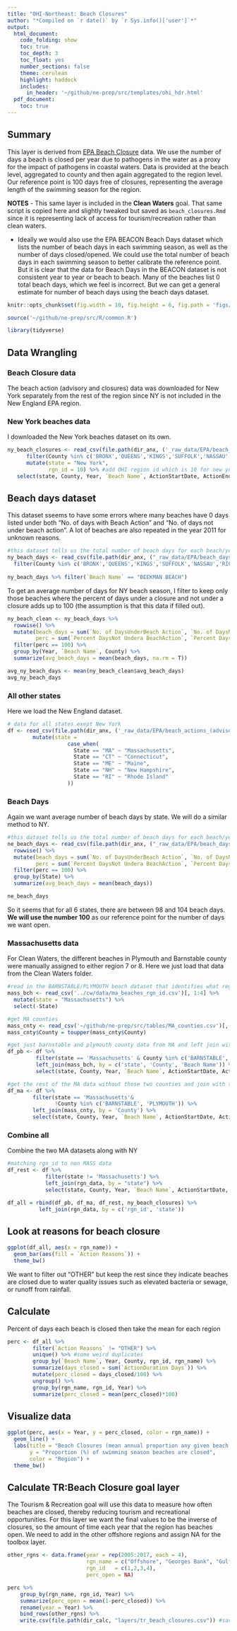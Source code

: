 ```yaml
---
title: "OHI-Northeast: Beach Closures"
author: "*Compiled on `r date()` by `r Sys.info()['user']`*"
output: 
  html_document:
    code_folding: show
    toc: true
    toc_depth: 3
    toc_float: yes
    number_sections: false
    theme: cerulean
    highlight: haddock
    includes: 
      in_header: '~/github/ne-prep/src/templates/ohi_hdr.html'
  pdf_document:
    toc: true
---
```


## Summary

This layer is derived from [EPA Beach Closure](https://watersgeo.epa.gov/beacon2/) data. We use the number of days a beach is closed per year due to pathogens in the water as a proxy for the impact of pathogens in coastal waters. Data is provided at the beach level, aggregated to county and then again aggregated to the region level. Our reference point is 100 days free of closures, representing the average length of the swimming season for the region.


**NOTES**
- This same layer is included in the **Clean Waters** goal. That same script is copied here and slightly tweaked but saved as `beach_closures.Rmd` since it is representing lack of access for tourism/recreation rather than clean waters.

- Ideally we would also use the EPA BEACON Beach Days dataset which lists the number of beach days in each swimming season, as well as the number of days closed/opened. We could use the total number of beach days in each swimming season to better calibrate the reference point. But it is clear that the data for Beach Days in the BEACON dataset is not consistent year to year or beach to beach. Many of the beaches list 0 total beach days, which we feel is incorrect. But we can get a general estimate for number of beach days using the beach days dataset.

```r
knitr::opts_chunk$set(fig.width = 10, fig.height = 6, fig.path = 'figs/', message = FALSE, warning = FALSE)

source('~/github/ne-prep/src/R/common.R')

library(tidyverse)
```

## Data Wrangling

### Beach Closure data

The beach action (advisory and closures) data was downloaded for New York separately from the rest of the region since NY is not included in the New England EPA region. 

### New York beaches data

I downloaded the New York beaches dataset on its own.

```r
ny_beach_closures <- read_csv(file.path(dir_anx, ('_raw_data/EPA/beach_actions_(advisories_and_closures)_NY.csv'))) %>%
      filter(County %in% c('BRONX','QUEENS','KINGS','SUFFOLK','NASSAU','RICHMOND','WESTCHESTER')) %>% #ocean counties
      mutate(state = "New York",
             rgn_id = 10) %>% #add OHI region id which is 10 for new york
   select(state, County, Year, `Beach Name`, ActionStartDate, ActionEndDate, `ActionDuration Days`, rgn_id, `Action Reasons`)
```

## Beach days dataset

This dataset sseems to have some errors where many beaches have 0 days listed under both "No. of days with Beach Action" and "No. of days not under beach action". A lot of beaches are also repeated in the year 2011 for unknown reasons.

```r
#this dataset tells us the total number of beach days for each beach/year
ny_beach_days <- read_csv(file.path(dir_anx, ("_raw_data/EPA/beach_days_ny.csv"))) %>%
  filter(County %in% c('BRONX','QUEENS','KINGS','SUFFOLK','NASSAU','RICHMOND','WESTCHESTER')) #ocean counties
  
ny_beach_days %>% filter(`Beach Name` == "BEEKMAN BEACH")  
```


To get an average number of days for NY beach season, I filter to keep only those beaches where the percent of days under a closure and not under a closure adds up to 100 (the assumption is that this data if filled out).

```r
ny_beach_clean <- ny_beach_days %>%
  rowwise() %>%
  mutate(beach_days = sum(`No. of DaysUnderBeach Action`, `No. of DaysNot UnderBeach Action`),
         perc = sum(`Percent DaysNot Undera BeachAction`, `Percent DaysUndera BeachAction`)) %>%
  filter(perc == 100) %>%
  group_by(Year, `Beach Name`, County) %>%
  summarize(avg_beach_days = mean(beach_days, na.rm = T))

avg_ny_beach_days <- mean(ny_beach_clean$avg_beach_days)
avg_ny_beach_days
```

### All other states

Here we load the New England dataset.

```r
# data for all states exept New York
df <- read_csv(file.path(dir_anx, ('_raw_data/EPA/beach_actions_(advisories_and_closures).csv'))) %>%
        mutate(state = 
                   case_when(
                     State == "MA" ~ "Massachusetts",
                     State == "CT" ~ "Connecticut",
                     State == "ME" ~ "Maine",
                     State == "NH" ~ "New Hampshire",
                     State == "RI" ~ "Rhode Island"
                   ))
```

### Beach Days
Again we want average number of beach days by state. We will do a similar method to NY.

```r
#this dataset tells us the total number of beach days for each beach/year
ne_beach_days <- read_csv(file.path(dir_anx, ("_raw_data/EPA/beach_days.csv"))) %>%
  rowwise() %>%
  mutate(beach_days = sum(`No. of DaysUnderBeach Action`, `No. of DaysNot UnderBeach Action`),
         perc = sum(`Percent DaysNot Undera BeachAction`, `Percent DaysUndera BeachAction`)) %>%
  filter(perc == 100) %>%
  group_by(State) %>%
  summarize(avg_beach_days = mean(beach_days))

ne_beach_days
```

So it seems that for all 6 states, there are between 98 and 104 beach days. **We will use the number 100** as our reference point for the number of days we want open.

### Massachusetts data

For Clean Waters, the different beaches in Plymouth and Barnstable county were manually assigned to either region 7 or 8. Here we just load that data from the Clean Waters folder.

```r
#read in the BARNSTABLE/PLYMOUTH beach dataset that identifies what region each beach belongs to
mass_bch <- read_csv('../cw/data/ma_beaches_rgn_id.csv')[, 1:4] %>%
  mutate(state = "Massachusetts") %>%
  select(-State)

#get MA counties
mass_cnty <- read_csv('~/github/ne-prep/src/tables/MA_counties.csv')[, 2:4]
mass_cnty$County = toupper(mass_cnty$County)

#get just barnstable and plymouth county data from MA and left join with mass_bch to identify rgn 7 or 8
df_pb <- df %>%
         filter(state == 'Massachusetts' & County %in% c('BARNSTABLE', 'PLYMOUTH')) %>%
         left_join(mass_bch, by = c('state', 'County', 'Beach Name')) %>%
         select(state, County, Year, `Beach Name`, ActionStartDate, ActionEndDate, `ActionDuration Days`, rgn_id, `Action Reasons`)

#get the rest of the MA data without those two counties and join with the mass_cnty to identify rgn 7 or 8
df_ma <- df %>%
        filter(state == 'Massachusetts'&
               !County %in% c('BARNSTABLE', 'PLYMOUTH')) %>%
        left_join(mass_cnty, by = 'County') %>%
        select(state, County, Year, `Beach Name`, ActionStartDate, ActionEndDate, `ActionDuration Days`, rgn_id, `Action Reasons`)
```

### Combine all

Combine the two MA datasets along with NY

```r
#matching rgn_id to non MASS data
df_rest <- df %>%
            filter(state != 'Massachusetts') %>%
            left_join(rgn_data, by = "state") %>%
            select(state, County, Year, `Beach Name`, ActionStartDate, ActionEndDate, `ActionDuration Days`, rgn_id, `Action Reasons`)

df_all = rbind(df_pb, df_ma, df_rest, ny_beach_closures) %>%
          left_join(rgn_data, by = c('rgn_id', 'state')) 
```

## Look at reasons for beach closure

```r
ggplot(df_all, aes(x = rgn_name)) +
  geom_bar(aes(fill = `Action Reasons`)) +
  theme_bw()
```

We want to filter out "OTHER" but keep the rest since they indicate beaches are closed due to water quality issues such as elevated bacteria or sewage, or runoff from rainfall.

## Calculate

Percent of days each beach is closed then take the mean for each region
```r
perc <- df_all %>%
        filter(`Action Reasons` != "OTHER") %>%
        unique() %>% #some weird duplicates
        group_by(`Beach Name`, Year, County, rgn_id, rgn_name) %>%
        summarize(days_closed = sum(`ActionDuration Days`)) %>%
        mutate(perc_closed = days_closed/100) %>%
        ungroup() %>%
        group_by(rgn_name, rgn_id, Year) %>%
        summarize(perc_closed = mean(perc_closed)*100)
```

## Visualize data
```r
ggplot(perc, aes(x = Year, y = perc_closed, color = rgn_name)) +
  geom_line() +
  labs(title = "Beach Closures (mean annual proportion any given beach is closed)",
       y = "Proportion (%) of swimming season beaches are closed",
       color = "Region") +
  theme_bw()
```

## Calculate TR:Beach Closure goal layer

The Tourism & Recreation goal will use this data to measure how often beaches are closed, thereby reducing tourism and recreational opportunities. For this layer we want the final values to be the inverse of closures, so the amount of time each year that the region has beaches open. We need to add in the other offshore regions and assign NA for the toolbox layer.

```r
other_rgns <- data.frame(year = rep(2005:2017, each = 4),
                         rgn_name = c("Offshore", "Georges Bank", "Gulf of Maine", "Mid-Atlantic Bight"),
                         rgn_id   = c(1,2,3,4),
                         perc_open = NA)

perc %>%
    group_by(rgn_name, rgn_id, Year) %>%
    summarize(perc_open = mean(1-perc_closed)) %>%
    rename(year = Year) %>%
    bind_rows(other_rgns) %>%
    write.csv(file.path(dir_calc, "layers/tr_beach_closures.csv")) #save to toolbox
```




